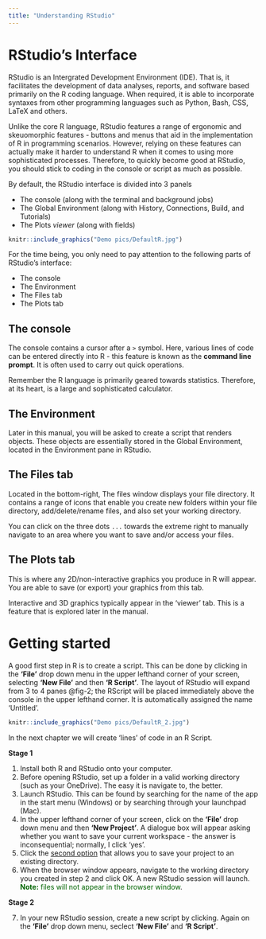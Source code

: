 ---
title: "Understanding RStudio"
---

# RStudio's Interface

RStudio is an Intergrated Development Environment (IDE). That is, it facilitates the development of data analyses, reports, and software based primarily on the R coding language. When required, it is able to incorporate syntaxes from other programming languages such as Python, Bash, CSS, LaTeX and others.

Unlike the core R language, RStudio features a range of ergonomic and skeuomorphic features - buttons and menus that aid in the implementation of R in programming scenarios. However, relying on these features can actually make it harder to understand R when it comes to using more sophisticated processes. Therefore, to quickly become good at RStudio, you should stick to coding in the console or script as much as possible.

By default, the RStudio interface is divided into 3 panels

-   The console (along with the terminal and background jobs)
-   The Global Environment (along with History, Connections, Build, and Tutorials)
-   The Plots *viewer* (along with fields)

```{r fig-1, echo=FALSE, fig.cap = "The default RStudio Interface"}

knitr::include_graphics("Demo pics/DefaultR.jpg")
```

For the time being, you only need to pay attention to the following parts of RStudio's interface:

-   The console
-   The Environment
-   The Files tab
-   The Plots tab

##    The console

The console contains a cursor after a `>` symbol. Here, various lines of code can be entered directly into R - this feature is known as the **command line prompt**. It is often used to carry out quick operations.

Remember the R language is primarily geared towards statistics. Therefore, at its heart, is a large and sophisticated calculator.

##    The Environment

Later in this manual, you will be asked to create a script that renders objects. These objects are essentially stored in the Global Environment, located in the Environment pane in RStudio.

##    The Files tab

Located in the bottom-right, The files window displays your file directory. It contains a range of icons that enable you create new folders within your file directory, add/delete/rename files, and also set your working directory. 

:::{.callout-tip}
You can click on the three dots `...` towards the extreme right to manually navigate to an area where you want to save and/or access your files.
:::

##    The Plots tab

This is where any 2D/non-interactive graphics you produce in R will appear. You are able to save (or export) your graphics from this tab.

Interactive and 3D graphics typically appear in the 'viewer' tab. This is a feature that is explored later in the manual.

#   Getting started

A good first step in R is to create a script. This can be done by clicking in the **'File'** drop down menu in the upper lefthand corner of your screen, selecting **'New File'** and then  **'R Script'**. The layout of RStudio will expand from 3 to 4 panes @fig-2; the RScript will be placed immediately above the console in the upper lefthand corner. It is automatically assigned the name 'Untitled'.

```{r fig-2, echo=FALSE, fig.cap = "Adding a script to the user interface"}
knitr::include_graphics("Demo pics/DefaultR_2.jpg")
```

In the next chapter we will create 'lines' of code in an R Script.

:::{.callout-exercises}
**Stage 1**

1.    Install both R and RStudio onto your computer.
2.    Before opening RStudio, set up a folder in a valid working directory (such as your OneDrive). The easy it is navigate to, the better.
3.    Launch RStudio. This can be found by searching for the name of the app in the start menu (Windows) or by searching through your launchpad (Mac).
4.    In the upper lefthand corner of your screen, click on the **'File'** drop down menu and then **'New Project'**. A dialogue box will appear asking whether you want to save your current workspace - the answer is inconsequential; normally, I click 'yes'.
5.    Click the <u>second option</u> that allows you to save your project to an existing directory.
6.    When the browser window appears, navigate to the working directory you created in step 2 and click OK. A new RStudio session will launch. <span style="color:darkgreen">**Note:** files will not appear in the browser window</span>.

**Stage 2**

7.    In your new RStudio session, create a new script by clicking. Again on the **'File'** drop down menu, seclect **'New File'** and **'R Script'**.
:::